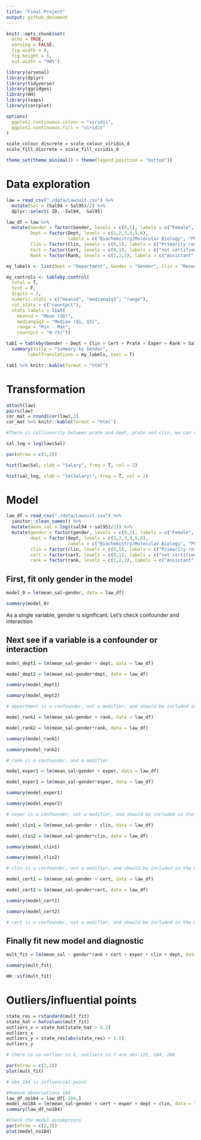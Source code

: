 ```yaml
---
title: "Final Project"
output: github_document
---
```


```r
knitr::opts_chunk$set(
  echo = TRUE,
  warning = FALSE,
  fig.width = 8,
  fig.height = 6,
  out.width = "90%")

library(arsenal)
library(dplyr)
library(tidyverse)
library(ggridges)
library(HH)
library(leaps)
library(corrplot)

options(
  ggplot2.continuous.colour = "viridis",
  ggplot2.continuous.fill = "viridis"
)

scale_colour_discrete = scale_colour_viridis_d
scale_fill_discrete = scale_fill_viridis_d

theme_set(theme_minimal() + theme(legend.position = "bottom"))
```

# Data exploration
```r
law = read_csv("./data/Lawsuit.csv") %>%
  mutate(Sal = (Sal94 + Sal95)/2) %>%
  dplyr::select(-ID, -Sal94, -Sal95)

law_df = law %>%
  mutate(Gender = factor(Gender, levels = c(0,1), labels = c("Female", "Male")),
         Dept = factor(Dept, levels = c(1,2,3,4,5,6), 
                       labels = c("Biochemistry/Molecular Biology", "Physiology", "Genetics", "Pediatrics", "Medicine", "Surgery")),
         Clin = factor(Clin, levels = c(0,1), labels = c("Primarily research emphasis", "Primarily clinical emphasis")),
         Cert = factor(Cert, levels = c(0,1), labels = c("not certified", "Board certified")),
         Rank = factor(Rank, levels = c(1,2,3), labels = c("Assistant", "Associate","Full professor")))

my_labels <- list(Dept = "Department", Gender = "Gender", Clin = "Research/Clinical emphasis", Cert = "Not/Board Certificated", Prate = "Publication rate", Exper = "Experience(years)", Rank = "Title", Sal = "Average Salary in 1994-1995")

my_controls <- tableby.control(
  total = T,
  test = F, 
  digits = 2,
  numeric.stats = c("meansd", "medianq1q3", "range"),
  cat.stats = c("countpct"),
  stats.labels = list(
    meansd = "Mean (SD)",
    medianq1q3 = "Median (Q1, Q3)",
    range = "Min - Max",
    countpct = "N (%)"))

tab1 = tableby(Gender ~ Dept + Clin + Cert + Prate + Exper + Rank + Sal, data = law_df, control = my_controls) %>%
  summary(title = "Summary by Gender", 
        labelTranslations = my_labels, text = T)

tab1 %>% knitr::kable(format = "html")
```
# Transformation
```r
attach(law)
pairs(law)
cor_mat = round(cor(law),2)
cor_mat %>% knitr::kable(format = "html")

#There is collinearity between prate and dept, prate and clin, we can remove prate.

sal_log = log(law$Sal)

par(mfrow = c(1,2))

hist(law$Sal, xlab = "Salary", freq = T, col = 2)

hist(sal_log, xlab = "lm(Salary)", freq = T, col = 2)
```

# Model
```r
law_df = read_csv("./data/Lawsuit.csv") %>% 
  janitor::clean_names() %>% 
  mutate(mean_sal = log((sal94 + sal95)/2)) %>%
  mutate(gender = factor(gender, levels = c(0,1), labels = c("Female", "Male")),
         dept = factor(dept, levels = c(1,2,3,4,5,6), 
                       labels = c("Biochemistry/Molecular Biology", "Physiology", "Genetics", "Pediatrics", "Medicine", "Surgery")),
         clin = factor(clin, levels = c(0,1), labels = c("Primarily research emphasis", "Primarily clinical emphasis")),
         cert = factor(cert, levels = c(0,1), labels = c("not certified", "Board certified")),
         rank = factor(rank, levels = c(1,2,3), labels = c("Assistant", "Associate","Full professor")))

```

## First, fit only gender in the model
```r
model_0 = lm(mean_sal~gender, data = law_df)

summary(model_0)
```

As a single variable, gender is significant. Let's check confounder and interaction

## Next see if a variable is a confounder or interaction
```r
model_dept1 = lm(mean_sal~gender + dept, data = law_df)

model_dept2 = lm(mean_sal~gender*dept, data = law_df)

summary(model_dept1)

summary(model_dept2)

# department is a confounder, not a modifier, and should be included in the model
```

```r
model_rank1 = lm(mean_sal~gender + rank, data = law_df)

model_rank2 = lm(mean_sal~gender*rank, data = law_df)

summary(model_rank1)

summary(model_rank2)

# rank is a confounder, and a modifier.
```


```r
model_exper1 = lm(mean_sal~gender + exper, data = law_df)

model_exper2 = lm(mean_sal~gender*exper, data = law_df)

summary(model_exper1)

summary(model_exper2)

# exper is a confounder, not a modifier, and should be included in the model
```


```r
model_clin1 = lm(mean_sal~gender + clin, data = law_df)

model_clin2 = lm(mean_sal~gender*clin, data = law_df)

summary(model_clin1)

summary(model_clin2)

# clin is a confounder, not a modifier, and should be included in the model
```

```r
model_cert1 = lm(mean_sal~gender + cert, data = law_df)

model_cert2 = lm(mean_sal~gender*cert, data = law_df)

summary(model_cert1)

summary(model_cert2)

# cert is a confounder, not a modifier, and should be included in the model
```

## Finally fit new model and diagnostic
```r
mult_fit = lm(mean_sal ~ gender*rank + cert + exper + clin + dept, data = law_df)

summary(mult_fit)

HH::vif(mult_fit)

```

# Outliers/influential points
```r
state_res = rstandard(mult_fit)
state_hat = hatvalues(mult_fit)
outliers_x = state_hat[state_hat > 0.2]
outliers_x
outliers_y = state_res[abs(state_res) > 2.5]
outliers_y

# there is no outlier in X, outliers in Y are obs 122, 184, 208

par(mfrow = c(2,2))
plot(mult_fit)

# obs 184 is influencial point

#Remove observations 184
law_df_no184 = law_df[-184,]
model_no184 = lm(mean_sal~gender + cert + exper + dept + clin, data = law_df_no184)
summary(law_df_no184)

#Check the model assumptions
par(mfrow = c(2,2))
plot(model_no184)
```